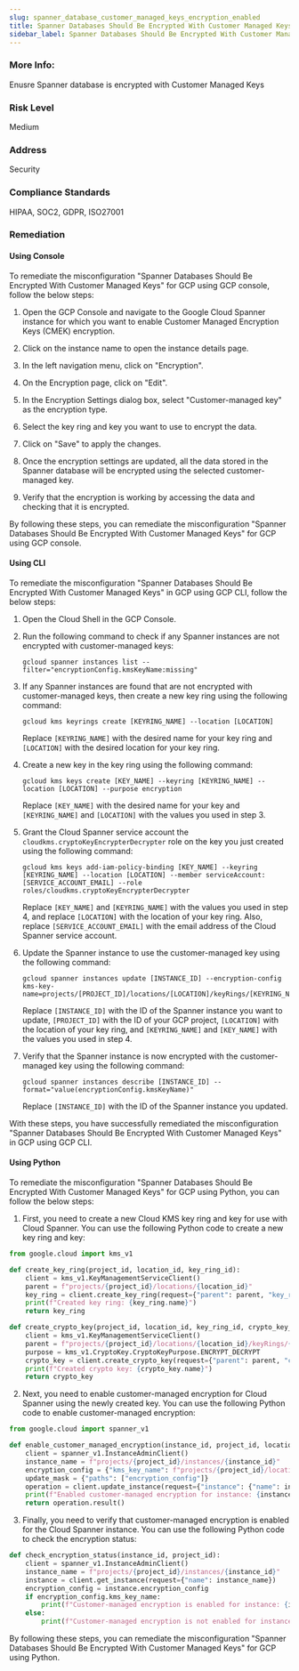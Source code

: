 ```yaml
---
slug: spanner_database_customer_managed_keys_encryption_enabled
title: Spanner Databases Should Be Encrypted With Customer Managed Keys
sidebar_label: Spanner Databases Should Be Encrypted With Customer Managed Keys
---
```


### More Info:

Enusre Spanner database is encrypted with Customer Managed Keys

### Risk Level

Medium

### Address

Security

### Compliance Standards

HIPAA, SOC2, GDPR, ISO27001
### Remediation

#### Using Console

To remediate the misconfiguration "Spanner Databases Should Be Encrypted With Customer Managed Keys" for GCP using GCP console, follow the below steps:

1. Open the GCP Console and navigate to the Google Cloud Spanner instance for which you want to enable Customer Managed Encryption Keys (CMEK) encryption.

2. Click on the instance name to open the instance details page.

3. In the left navigation menu, click on "Encryption".

4. On the Encryption page, click on "Edit".

5. In the Encryption Settings dialog box, select "Customer-managed key" as the encryption type.

6. Select the key ring and key you want to use to encrypt the data.

7. Click on "Save" to apply the changes.

8. Once the encryption settings are updated, all the data stored in the Spanner database will be encrypted using the selected customer-managed key.

9. Verify that the encryption is working by accessing the data and checking that it is encrypted.

By following these steps, you can remediate the misconfiguration "Spanner Databases Should Be Encrypted With Customer Managed Keys" for GCP using GCP console.

#### Using CLI

To remediate the misconfiguration "Spanner Databases Should Be Encrypted With Customer Managed Keys" in GCP using GCP CLI, follow the below steps:

1. Open the Cloud Shell in the GCP Console.
2. Run the following command to check if any Spanner instances are not encrypted with customer-managed keys:

   ```
   gcloud spanner instances list --filter="encryptionConfig.kmsKeyName:missing"
   ```

3. If any Spanner instances are found that are not encrypted with customer-managed keys, then create a new key ring using the following command:

   ```
   gcloud kms keyrings create [KEYRING_NAME] --location [LOCATION]
   ```

   Replace `[KEYRING_NAME]` with the desired name for your key ring and `[LOCATION]` with the desired location for your key ring.

4. Create a new key in the key ring using the following command:

   ```
   gcloud kms keys create [KEY_NAME] --keyring [KEYRING_NAME] --location [LOCATION] --purpose encryption
   ```

   Replace `[KEY_NAME]` with the desired name for your key and `[KEYRING_NAME]` and `[LOCATION]` with the values you used in step 3.

5. Grant the Cloud Spanner service account the `cloudkms.cryptoKeyEncrypterDecrypter` role on the key you just created using the following command:

   ```
   gcloud kms keys add-iam-policy-binding [KEY_NAME] --keyring [KEYRING_NAME] --location [LOCATION] --member serviceAccount:[SERVICE_ACCOUNT_EMAIL] --role roles/cloudkms.cryptoKeyEncrypterDecrypter
   ```

   Replace `[KEY_NAME]` and `[KEYRING_NAME]` with the values you used in step 4, and replace `[LOCATION]` with the location of your key ring. Also, replace `[SERVICE_ACCOUNT_EMAIL]` with the email address of the Cloud Spanner service account.

6. Update the Spanner instance to use the customer-managed key using the following command:

   ```
   gcloud spanner instances update [INSTANCE_ID] --encryption-config kms-key-name=projects/[PROJECT_ID]/locations/[LOCATION]/keyRings/[KEYRING_NAME]/cryptoKeys/[KEY_NAME]
   ```

   Replace `[INSTANCE_ID]` with the ID of the Spanner instance you want to update, `[PROJECT_ID]` with the ID of your GCP project, `[LOCATION]` with the location of your key ring, and `[KEYRING_NAME]` and `[KEY_NAME]` with the values you used in step 4.

7. Verify that the Spanner instance is now encrypted with the customer-managed key using the following command:

   ```
   gcloud spanner instances describe [INSTANCE_ID] --format="value(encryptionConfig.kmsKeyName)"
   ```

   Replace `[INSTANCE_ID]` with the ID of the Spanner instance you updated.

With these steps, you have successfully remediated the misconfiguration "Spanner Databases Should Be Encrypted With Customer Managed Keys" in GCP using GCP CLI.

#### Using Python

To remediate the misconfiguration "Spanner Databases Should Be Encrypted With Customer Managed Keys" for GCP using Python, you can follow the below steps:

1. First, you need to create a new Cloud KMS key ring and key for use with Cloud Spanner. You can use the following Python code to create a new key ring and key:

```python
from google.cloud import kms_v1

def create_key_ring(project_id, location_id, key_ring_id):
    client = kms_v1.KeyManagementServiceClient()
    parent = f"projects/{project_id}/locations/{location_id}"
    key_ring = client.create_key_ring(request={"parent": parent, "key_ring_id": key_ring_id})
    print(f"Created key ring: {key_ring.name}")
    return key_ring

def create_crypto_key(project_id, location_id, key_ring_id, crypto_key_id):
    client = kms_v1.KeyManagementServiceClient()
    parent = f"projects/{project_id}/locations/{location_id}/keyRings/{key_ring_id}"
    purpose = kms_v1.CryptoKey.CryptoKeyPurpose.ENCRYPT_DECRYPT
    crypto_key = client.create_crypto_key(request={"parent": parent, "crypto_key_id": crypto_key_id, "purpose": purpose})
    print(f"Created crypto key: {crypto_key.name}")
    return crypto_key
```

2. Next, you need to enable customer-managed encryption for Cloud Spanner using the newly created key. You can use the following Python code to enable customer-managed encryption:

```python
from google.cloud import spanner_v1

def enable_customer_managed_encryption(instance_id, project_id, location_id, key_ring_id, crypto_key_id):
    client = spanner_v1.InstanceAdminClient()
    instance_name = f"projects/{project_id}/instances/{instance_id}"
    encryption_config = {"kms_key_name": f"projects/{project_id}/locations/{location_id}/keyRings/{key_ring_id}/cryptoKeys/{crypto_key_id}"}
    update_mask = {"paths": ["encryption_config"]}
    operation = client.update_instance(request={"instance": {"name": instance_name, "encryption_config": encryption_config}, "update_mask": update_mask})
    print(f"Enabled customer-managed encryption for instance: {instance_id}")
    return operation.result()
```

3. Finally, you need to verify that customer-managed encryption is enabled for the Cloud Spanner instance. You can use the following Python code to check the encryption status:

```python
def check_encryption_status(instance_id, project_id):
    client = spanner_v1.InstanceAdminClient()
    instance_name = f"projects/{project_id}/instances/{instance_id}"
    instance = client.get_instance(request={"name": instance_name})
    encryption_config = instance.encryption_config
    if encryption_config.kms_key_name:
        print(f"Customer-managed encryption is enabled for instance: {instance_id}")
    else:
        print(f"Customer-managed encryption is not enabled for instance: {instance_id}")
```

By following these steps, you can remediate the misconfiguration "Spanner Databases Should Be Encrypted With Customer Managed Keys" for GCP using Python.



